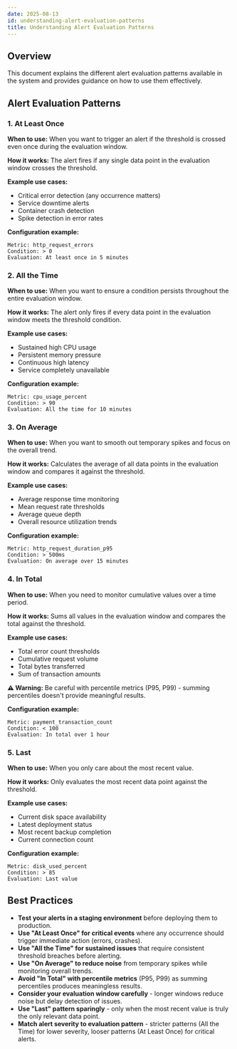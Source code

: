 ```yaml
---
date: 2025-08-13
id: understanding-alert-evaluation-patterns
title: Understanding Alert Evaluation Patterns
---
```


## Overview

This document explains the different alert evaluation patterns available in the system and provides guidance on how to use them effectively.

## Alert Evaluation Patterns

### 1. At Least Once
**When to use:** When you want to trigger an alert if the threshold is crossed even once during the evaluation window.

**How it works:** The alert fires if any single data point in the evaluation window crosses the threshold.

**Example use cases:**
- Critical error detection (any occurrence matters)
- Service downtime alerts
- Container crash detection
- Spike detection in error rates

**Configuration example:**
```
Metric: http_request_errors
Condition: > 0
Evaluation: At least once in 5 minutes
```

### 2. All the Time
**When to use:** When you want to ensure a condition persists throughout the entire evaluation window.

**How it works:** The alert only fires if every data point in the evaluation window meets the threshold condition.

**Example use cases:**
- Sustained high CPU usage
- Persistent memory pressure
- Continuous high latency
- Service completely unavailable

**Configuration example:**
```
Metric: cpu_usage_percent
Condition: > 90
Evaluation: All the time for 10 minutes
```

### 3. On Average
**When to use:** When you want to smooth out temporary spikes and focus on the overall trend.

**How it works:** Calculates the average of all data points in the evaluation window and compares it against the threshold.

**Example use cases:**
- Average response time monitoring
- Mean request rate thresholds
- Average queue depth
- Overall resource utilization trends

**Configuration example:**
```
Metric: http_request_duration_p95
Condition: > 500ms
Evaluation: On average over 15 minutes
```

### 4. In Total
**When to use:** When you need to monitor cumulative values over a time period.

**How it works:** Sums all values in the evaluation window and compares the total against the threshold.

**Example use cases:**
- Total error count thresholds
- Cumulative request volume
- Total bytes transferred
- Sum of transaction amounts

**⚠️ Warning:** Be careful with percentile metrics (P95, P99) - summing percentiles doesn't provide meaningful results.

**Configuration example:**
```
Metric: payment_transaction_count
Condition: < 100
Evaluation: In total over 1 hour
```

### 5. Last
**When to use:** When you only care about the most recent value.

**How it works:** Only evaluates the most recent data point against the threshold.

**Example use cases:**
- Current disk space availability
- Latest deployment status
- Most recent backup completion
- Current connection count

**Configuration example:**
```
Metric: disk_used_percent
Condition: > 85
Evaluation: Last value
```

## Best Practices

- **Test your alerts in a staging environment** before deploying them to production.
- **Use "At Least Once" for critical events** where any occurrence should trigger immediate action (errors, crashes).
- **Use "All the Time" for sustained issues** that require consistent threshold breaches before alerting.
- **Use "On Average" to reduce noise** from temporary spikes while monitoring overall trends.
- **Avoid "In Total" with percentile metrics** (P95, P99) as summing percentiles produces meaningless results.
- **Consider your evaluation window carefully** - longer windows reduce noise but delay detection of issues.
- **Use "Last" pattern sparingly** - only when the most recent value is truly the only relevant data point.
- **Match alert severity to evaluation pattern** - stricter patterns (All the Time) for lower severity, looser patterns (At Least Once) for critical alerts.
